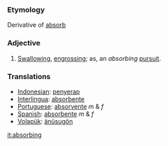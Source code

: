 ===Etymology===
Derivative of [[absorb]]

===Adjective===
#[[Swallowing]], [[engrossing]]; as, an ''absorbing'' [[pursuit]].

=== Translations ===
*[[Indonesian]]: [[serap|penyerap]]
*[[Interlingua]]: [[absorbente]]
*[[Portuguese]]: [[absorvente]] ''m'' & ''f''
*[[Spanish]]: [[absorbente]] ''m'' & ''f''
*[[Volapük]]: [[änüsugön]]

[[it:absorbing]]